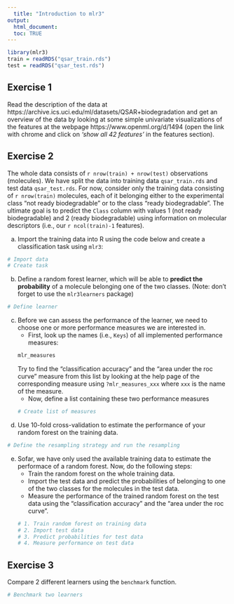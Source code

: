 ```yaml
---
  title: "Introduction to mlr3"
output:
  html_document:
  toc: TRUE
---
```


  ```r
library(mlr3)
train = readRDS("qsar_train.rds")
test = readRDS("qsar_test.rds")
```

## Exercise 1

Read the description of the data at https://archive.ics.uci.edu/ml/datasets/QSAR+biodegradation and get an overview of the data by looking at some simple univariate visualizations of the features at the webpage https://www.openml.org/d/1494 (open the link with chrome and click on *'show all 42 features'* in the features section).

## Exercise 2
The whole data consists of `r nrow(train) + nrow(test)` observations (molecules).
We have split the data into training data `qsar_train.rds` and test data `qsar_test.rds`.
For now, consider only the training data consisting of `r nrow(train)` molecules, each of it belonging either to the experimental class "not ready biodegradable" or to the class "ready biodegradable".
The ultimate goal is to predict the `Class` column with values 1 (not ready biodegradable) and 2 (ready biodegradable) using information on molecular descriptors (i.e., our `r ncol(train)-1` features).

a. Import the training data into R using the code below and create a classification task using `mlr3`:
  ```r
# Import data
# Create task
```
b. Define a random forest learner, which will be able to **predict the probability** of a molecule belonging one of the two classes. (Note: don't forget to use the `mlr3learners` package)
```r
# Define learner
```
c. Before we can assess the performance of the learner, we need to choose one or more performance measures we are interested in.
    - First, look up the names (i.e., `Keys`) of all implemented performance measures:
```r
mlr_measures
```
      Try to find the "classification accuracy" and the "area under the roc curve" measure from this list by looking at the help page of the corresponding measure using `?mlr_measures_xxx` where `xxx` is the name of the measure.
    - Now, define a list containing these two performance measures
```r
# Create list of measures
```
d. Use 10-fold cross-validation to estimate the performance of your random forest on the training data.
```r
# Define the resampling strategy and run the resampling
```

e. Sofar, we have only used the available training data to estimate the performace of a random forest. Now, do the following steps:
    - Train the random forest on the whole training data.
    - Import the test data and predict the probabilities of belonging to one of the two classes for the molecules in the test data.
    - Measure the performance of the trained random forest on the test data using the "classification accuracy" and the "area under the roc curve".
```r
# 1. Train random forest on training data
# 2. Import test data
# 3. Predict probabilities for test data
# 4. Measure performance on test data
```

## Exercise 3

Compare 2 different learners using the `benchmark` function.

```r
# Benchmark two learners
```
